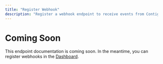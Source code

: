 ```yaml
---
title: "Register Webhook"
description: "Register a webhook endpoint to receive events from Contiguity."
---
```


# Coming Soon

This endpoint documentation is coming soon. In the meantime, you can register webhooks in the [Dashboard](https://dashboard.contiguity.co).


<Snippet />
